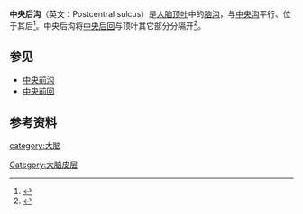 {{Infobox brain|Name=中央后沟|Latin=sulcus postcentralis|Image=postcentral_sulcus.png|Caption=人脑的中央后沟|Image2=Gray726 postcentral sulcus.svg|Caption2=左侧[[大脑半球|大脑半球]]|IsPartOf=|Components=|Artery=|Vein=}}'''中央后沟'''（英文：Postcentral sulcus）是[[人腦|人脑]][[顶叶|顶叶]]中的[[脑沟|脑沟]]，与[[中央沟|中央沟]]平行、位于其后<ref>{{Cite web|title=中央后沟|url=https://www.imaios.com/cn/e-Anatomy/node_322323/2742|accessdate=2021-04-05|work=IMAIOS|language=cn}}</ref>。中央后沟将[[中央后回|中央后回]]与顶叶其它部分分隔开<ref>{{Cite web|title=Postcentral sulcus|url=https://radiopaedia.org/articles/postcentral-sulcus?lang=us|accessdate=2021-04-05|last=St-Amant|first=Maxime|work=Radiopaedia|language=en-US}}</ref>。

== 参见 ==

* [[中央前沟|中央前沟]]
* [[中央前回|中央前回]]

== 参考资料 ==
{{reflist}}

{{大脑皮质}}
[[category:大脑|category:大脑]]
[[Category:大脑皮层|Category:大脑皮层]]